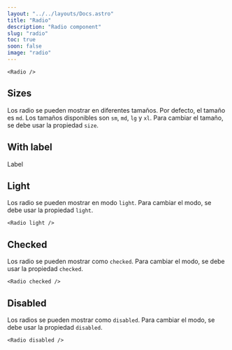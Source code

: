 ```yaml
---
layout: "../../layouts/Docs.astro"
title: "Radio"
description: "Radio component"
slug: "radio"
toc: true
soon: false
image: "radio"
---
```


<Example>
  <Radio />
</Example>

```astro
<Radio />
```

## Sizes

Los radio se pueden mostrar en diferentes tamaños. Por defecto, el tamaño es `md`. Los tamaños disponibles son `sm`, `md`, `lg` y `xl`. Para cambiar el tamaño, se debe usar la propiedad `size`.

<Example>
  <div class="flex items-center gap-6">
    <Radio size="sm" />
    <Radio size="md" />
    <Radio size="lg" />
    <Radio size="xl" />
  </div>
</Example>

## With label

<Example>
  <label class='flex items-center gap-1 cursor-pointer'>
    <Radio />
    <span class="ml-2">Label</span>
  </label>
</Example>

## Light

Los radio se pueden mostrar en modo `light`. Para cambiar el modo, se debe usar la propiedad `light`.

<Example isDark>
  <Radio light />
</Example>

```astro
<Radio light />
```

## Checked

Los radio se pueden mostrar como `checked`. Para cambiar el modo, se debe usar la propiedad `checked`.

<Example>
  <Radio checked />
</Example>

```astro
<Radio checked />
```

## Disabled

Los radios se pueden mostrar como `disabled`. Para cambiar el modo, se debe usar la propiedad `disabled`.

<Example>
  <Radio disabled />
</Example>
  
```astro
<Radio disabled />
```

